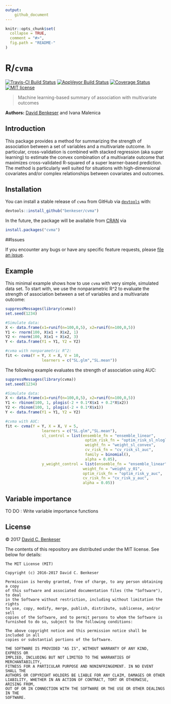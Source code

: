 ```yaml
---
output: 
    github_document
---
```


<!-- README.md is generated from README.Rmd. Please edit that file -->

```r
knitr::opts_chunk$set(
  collapse = TRUE,
  comment = "#>",
  fig.path = "README-"
)
```

# R/`cvma`

[![Travis-CI Build Status](https://travis-ci.org/benkeser/cvma.svg?branch=master)](https://travis-ci.org/benkeser/cvma)
[![AppVeyor Build  Status](https://ci.appveyor.com/api/projects/status/github/benkeser/cvma?branch=master&svg=true)](https://ci.appveyor.com/project/benkeser/cvma)
[![Coverage Status](https://img.shields.io/codecov/c/github/benkeser/cvma/master.svg)](https://codecov.io/github/benkeser/cvma?branch=master)
[![MIT license](http://img.shields.io/badge/license-MIT-brightgreen.svg)](http://opensource.org/licenses/MIT)

> Machine learning-based summary of association with multivariate outcomes

__Authors:__ [David Benkeser](https://www.benkeserstatistics.com/) and Ivana Malenica

## Introduction

This package provides a method for summarizing the strength of association between a set of variables and a multivariate outcome. In particular, cross-validation is combined with stacked regression (aka super learning) to estimate the convex combination of a multivariate outcome that maximizes cross-validated R-squared of a super learner-based prediction. The method is particularly well suited for situations with high-dimensional covariates and/or complex relationships between covariates and outcomes. 

## Installation

You can install a stable release of `cvma` from GitHub via
[`devtools`](https://www.rstudio.com/products/rpackages/devtools/) with:

```r
devtools::install_github("benkeser/cvma")
```

In the future, the package will be available from [CRAN](https://cran.r-project.org/) via

```r
install.packages("cvma")
```

##Issues

If you encounter any bugs or have any specific feature requests, please [file an issue](https://github.com/benkeser/cvma/issues).

## Example

This minimal example shows how to use `cvma` with very simple, simulated data set. To start with, we use the nonparametric R^2 to evaluate the strength of association between a set of variables and a multivariate outcome:

```r
suppressMessages(library(cvma))
set.seed(1234)

#Simulate data:
X <- data.frame(x1=runif(n=100,0,5), x2=runif(n=100,0,5))
Y1 <- rnorm(100, X$x1 + X$x2, 1)
Y2 <- rnorm(100, X$x1 + X$x2, 3)
Y <- data.frame(Y1 = Y1, Y2 = Y2)

#cvma with nonparametric R^2:
fit <- cvma(Y = Y, X = X, V = 10, 
                learners = c("SL.glm","SL.mean"))

```

The following example evaluates the strength of association using AUC:

```r
suppressMessages(library(cvma))
set.seed(1234)

#Simulate data:
X <- data.frame(x1=runif(n=100,0,5), x2=runif(n=100,0,5))
Y1 <- rbinom(100, 1, plogis(-2 + 0.1*X$x1 + 0.2*X$x2))
Y2 <- rbinom(100, 1, plogis(-2 + 0.1*X$x1))
Y <- data.frame(Y1 = Y1, Y2 = Y2)

#cvma with AUC:
fit <- cvma(Y = Y, X = X, V = 5, 
                learners = c("SL.glm","SL.mean"),
                sl_control = list(ensemble_fn = "ensemble_linear",
                                   optim_risk_fn = "optim_risk_sl_nloglik",
                                   weight_fn = "weight_sl_convex",
                                   cv_risk_fn = "cv_risk_sl_auc",
                                   family = binomial(),
                                   alpha = 0.05),
                y_weight_control = list(ensemble_fn = "ensemble_linear",
                                  weight_fn = "weight_y_01",
                                  optim_risk_fn = "optim_risk_y_auc",
                                  cv_risk_fn = "cv_risk_y_auc",
                                  alpha = 0.05))

```

## Variable importance

TO DO : Write variable importance functions

## License
&copy; 2017 [David C. Benkeser](http://www.benkeserstatistics.com)

The contents of this repository are distributed under the MIT license. See
below for details:
```
The MIT License (MIT)

Copyright (c) 2016-2017 David C. Benkeser

Permission is hereby granted, free of charge, to any person obtaining a copy
of this software and associated documentation files (the "Software"), to deal
in the Software without restriction, including without limitation the rights
to use, copy, modify, merge, publish, distribute, sublicense, and/or sell
copies of the Software, and to permit persons to whom the Software is
furnished to do so, subject to the following conditions:

The above copyright notice and this permission notice shall be included in all
copies or substantial portions of the Software.

THE SOFTWARE IS PROVIDED "AS IS", WITHOUT WARRANTY OF ANY KIND, EXPRESS OR
IMPLIED, INCLUDING BUT NOT LIMITED TO THE WARRANTIES OF MERCHANTABILITY,
FITNESS FOR A PARTICULAR PURPOSE AND NONINFRINGEMENT. IN NO EVENT SHALL THE
AUTHORS OR COPYRIGHT HOLDERS BE LIABLE FOR ANY CLAIM, DAMAGES OR OTHER
LIABILITY, WHETHER IN AN ACTION OF CONTRACT, TORT OR OTHERWISE, ARISING FROM,
OUT OF OR IN CONNECTION WITH THE SOFTWARE OR THE USE OR OTHER DEALINGS IN THE
SOFTWARE.
```